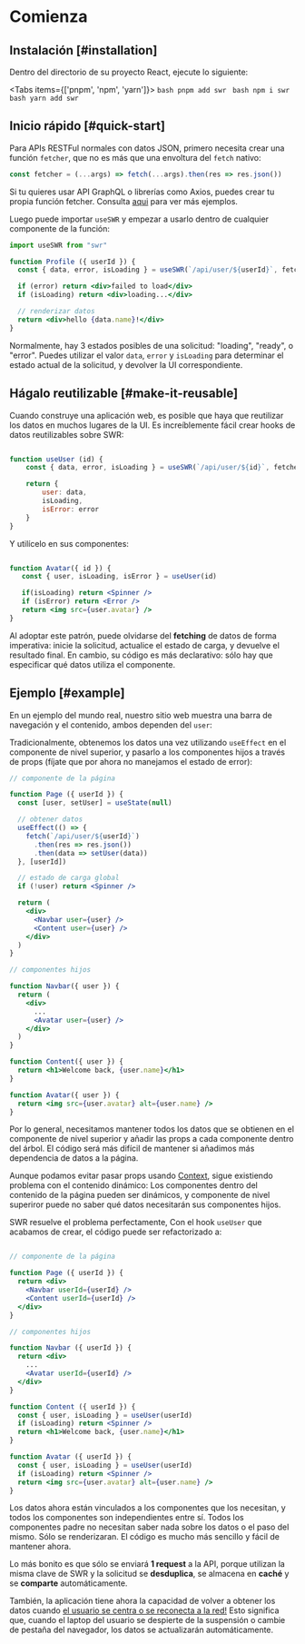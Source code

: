
# Comienza

## Instalación [#installation]

Dentro del directorio de su proyecto React, ejecute lo siguiente:

<Tabs items={['pnpm', 'npm', 'yarn']}>
  <Tab>
    ```bash
    pnpm add swr
    ```
  </Tab>
  <Tab>
    ```bash
    npm i swr
    ```
  </Tab>
  <Tab>
    ```bash
    yarn add swr
    ```
  </Tab>
</Tabs>

## Inicio rápido [#quick-start]

Para APIs RESTFul normales con datos JSON, primero necesita crear una función `fetcher`, que no es más que una envoltura
del `fetch` nativo:

```jsx
const fetcher = (...args) => fetch(...args).then(res => res.json())
```

<Callout emoji="💡">
    Si tu quieres usar API GraphQL o librerías como Axios, puedes crear tu propia función fetcher. Consulta
    <Link href="/docs/data-fetching"><u>aqui</u></Link> para ver más ejemplos.
</Callout>

Luego puede importar `useSWR` y empezar a usarlo dentro de cualquier componente de la función:

```jsx
import useSWR from "swr"

function Profile ({ userId }) {
  const { data, error, isLoading } = useSWR(`/api/user/${userId}`, fetcher)

  if (error) return <div>failed to load</div>
  if (isLoading) return <div>loading...</div>

  // renderizar datos
  return <div>hello {data.name}!</div>
}
```

Normalmente, hay 3 estados posibles de una solicitud: "loading", "ready", o "error". Puedes utilizar el valor
`data`, `error` y `isLoading` para determinar el estado actual de la solicitud, y devolver la UI correspondiente.

## Hágalo reutilizable [#make-it-reusable]

Cuando construye una aplicación web, es posible que haya que reutilizar los datos en muchos lugares de la UI.
Es increíblemente fácil crear hooks de datos reutilizables sobre SWR:

```jsx

function useUser (id) {
    const { data, error, isLoading } = useSWR(`/api/user/${id}`, fetcher)

    return {
        user: data,
        isLoading,
        isError: error
    }
}

```

Y utilícelo en sus componentes:

```jsx

function Avatar({ id }) {
   const { user, isLoading, isError } = useUser(id)

   if(isLoading) return <Spinner />
   if (isError) return <Error />
   return <img src={user.avatar} />
}

```

Al adoptar este patrón, puede olvidarse del **fetching** de datos de forma imperativa: inicie la solicitud,
actualice el estado de carga, y devuelve el resultado final. En cambio, su código es más declarativo: sólo hay
que especificar qué datos utiliza el componente.

## Ejemplo [#example]

En un ejemplo del mundo real, nuestro sitio web muestra una barra de navegación y el contenido,
ambos dependen del `user`:


<div className="mt-8">
  <Welcome/>
</div>

Tradicionalmente, obtenemos los datos una vez utilizando `useEffect` en el componente de nivel superior, y pasarlo a los componentes hijos
a través de props (fíjate que por ahora no manejamos el estado de error):

```jsx {7-11,17,18,27}
// componente de la página

function Page ({ userId }) {
  const [user, setUser] = useState(null)

  // obtener datos
  useEffect(() => {
    fetch(`/api/user/${userId}`)
      .then(res => res.json())
      .then(data => setUser(data))
  }, [userId])

  // estado de carga global
  if (!user) return <Spinner />

  return (
    <div>
      <Navbar user={user} />
      <Content user={user} />
    </div>
  )
}

// componentes hijos

function Navbar({ user }) {
  return (
    <div>
      ...
      <Avatar user={user} />
    </div>
  )
}

function Content({ user }) {
  return <h1>Welcome back, {user.name}</h1>
}

function Avatar({ user }) {
  return <img src={user.avatar} alt={user.name} />
}
```

Por lo general, necesitamos mantener todos los datos que se obtienen en el componente de nivel superior y
añadir las props a cada componente dentro del árbol. El código será más difícil de mantener si añadimos más
dependencia de datos a la página.

Aunque podamos evitar pasar props usando [Context](https://react.dev/learn/passing-data-deeply-with-context), sigue existiendo problema con el contenido dinámico:
Los componentes dentro del contenido de la página pueden ser dinámicos, y componente de nivel superiror puede no saber qué datos necesitarán sus componentes hijos.

SWR resuelve el problema perfectamente, Con el hook `useUser` que acabamos de crear, el código puede ser refactorizado a:

```jsx {20,26}

// componente de la página

function Page ({ userId }) {
  return <div>
    <Navbar userId={userId} />
    <Content userId={userId} />
  </div>
}

// componentes hijos

function Navbar ({ userId }) {
  return <div>
    ...
    <Avatar userId={userId} />
  </div>
}

function Content ({ userId }) {
  const { user, isLoading } = useUser(userId)
  if (isLoading) return <Spinner />
  return <h1>Welcome back, {user.name}</h1>
}

function Avatar ({ userId }) {
  const { user, isLoading } = useUser(userId)
  if (isLoading) return <Spinner />
  return <img src={user.avatar} alt={user.name} />
}

```

Los datos ahora están vinculados a los componentes que los necesitan, y todos los componentes son independientes entre sí.
Todos los componentes padre no necesitan saber nada sobre los datos o el paso del mismo. Sólo se renderizaran. El código es mucho
más sencillo y fácil de mantener ahora.

Lo más bonito es que sólo se enviará **1 request** a la API, porque utilizan la misma clave de SWR y la solicitud se **desduplica**,
se almacena en **caché** y se **comparte** automáticamente.

También, la aplicación tiene ahora la capacidad de volver a obtener los datos cuando [el usuario se centra o se reconecta a la red!](/docs/revalidation)
Esto significa que, cuando el laptop del usuario se despierte de la suspensión o cambie de pestaña del navegador, los datos se actualizarán automáticamente.
